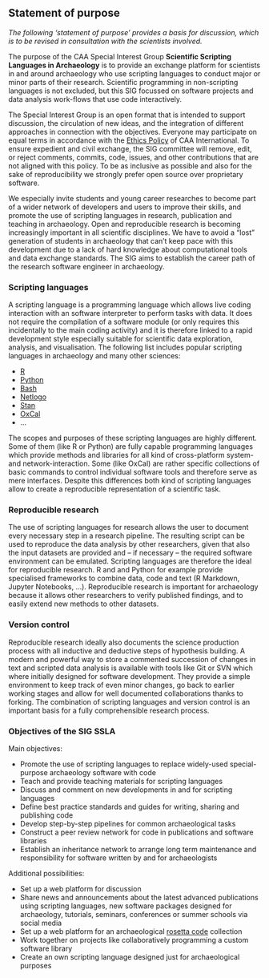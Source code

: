 ## Statement of purpose

*The following 'statement of purpose' provides a basis for discussion, which is to be revised in consultation with the scientists involved.*

The purpose of the CAA Special Interest Group **Scientific Scripting Languages in Archaeology** is to provide an exchange platform for scientists in and around archaeology who use scripting languages to conduct major or minor parts of their research. Scientific programming in non-scripting languages is not excluded, but this SIG focussed on software projects and data analysis work-flows that use code interactively. 

The Special Interest Group is an open format that is intended to support discussion, the circulation of new ideas, and the integration of different approaches in connection with the objectives. Everyone may participate on equal terms in accordance with the [Ethics Policy](http://caa-international.org/about/ethics-policy/) of CAA International. To ensure 
expedient and civil exchange, the SIG committee will remove, edit, or reject comments, commits, code, issues, and other contributions that are not aligned with this policy. To be as inclusive as possible and also for the sake of reproducibility we strongly prefer open source over proprietary software.

We especially invite students and young career researches to become part of a wider network of developers and users to improve their skills, and promote the use of scripting languages in research, publication and teaching in archaeology. Open and reproducible research is becoming increasingly important in all scientific disciplines. We have to avoid a "lost" generation of students in archaeology that can't keep pace with this development due to a lack of hard knowledge about computational tools and data exchange standards. The SIG aims to establish the career path of the research software engineer in archaeology.

### Scripting languages

A scripting language is a programming language which allows live coding interaction with an software interpreter to perform tasks with data. It does not require the compilation of a software module (or only requires this incidentally to the main coding activity) and it is therefore linked to a rapid development style especially suitable for scientific data exploration, analysis, and visualisation. The following list includes popular scripting languages in archaeology and many other sciences:

- [R](https://www.r-project.org/) 
- [Python](https://www.python.org/)
- [Bash](http://www.gnu.org/software/bash/)
- [Netlogo](https://ccl.northwestern.edu/netlogo/)
- [Stan](http://mc-stan.org/)
- [OxCal](https://c14.arch.ox.ac.uk/oxcal.html)
- ...

The scopes and purposes of these scripting languages are highly different. Some of them (like R or Python) are fully capable programming languages which provide methods and libraries for all kind of cross-platform system- and network-interaction. Some (like OxCal) are rather specific collections of basic commands to control individual software tools and therefore serve as mere interfaces. Despite this differences both kind of scripting languages allow to create a reproducible representation of a scientific task.

### Reproducible research

The use of scripting languages for research allows the user to document every necessary step in a research pipeline. The resulting script can be used to reproduce the data analysis by other researchers, given that also the input datasets are provided and -- if necessary -- the required software environment can be emulated. Scripting languages are therefore the ideal for reproducible research. R and and Python for example provide specialised frameworks to combine data, code and text (R Markdown, Jupyter Notebooks, ...). Reproducible research is important for archaeology because it allows other researchers to verify published findings, and to easily extend new methods to other datasets. 

### Version control

Reproducible research ideally also documents the science production process with all inductive and deductive steps of hypothesis building. A modern and powerful way to store a commented succession of changes in text and scripted data analysis is available with tools like Git or SVN which where initially designed for software development. They provide a simple environment to keep track of even minor changes, go back to earlier working stages and allow for well documented collaborations thanks to forking. The combination of scripting languages and version control is an important basis for a fully comprehensible research process.

### Objectives of the SIG SSLA

Main objectives:

- Promote the use of scripting languages to replace widely-used special-purpose archaeology software with code
- Teach and provide teaching materials for scripting languages
- Discuss and comment on new developments in and for scripting languages
- Define best practice standards and guides for writing, sharing and publishing code
- Develop step-by-step pipelines for common archaeological tasks
- Construct a peer review network for code in publications and software libraries
- Establish an inheritance network to arrange long term maintenance and responsibility for software written by and for archaeologists

Additional possibilities:

- Set up a web platform for discussion
- Share news and announcements about the latest advanced publications using scripting languages, new software packages designed for archaeology, tutorials, seminars, conferences or summer schools via social media
- Set up a web platform for an archaeological [rosetta code](http://rosettacode.org) collection
- Work together on projects like collaboratively programming a custom software library
- Create an own scripting language designed just for archaeological purposes
